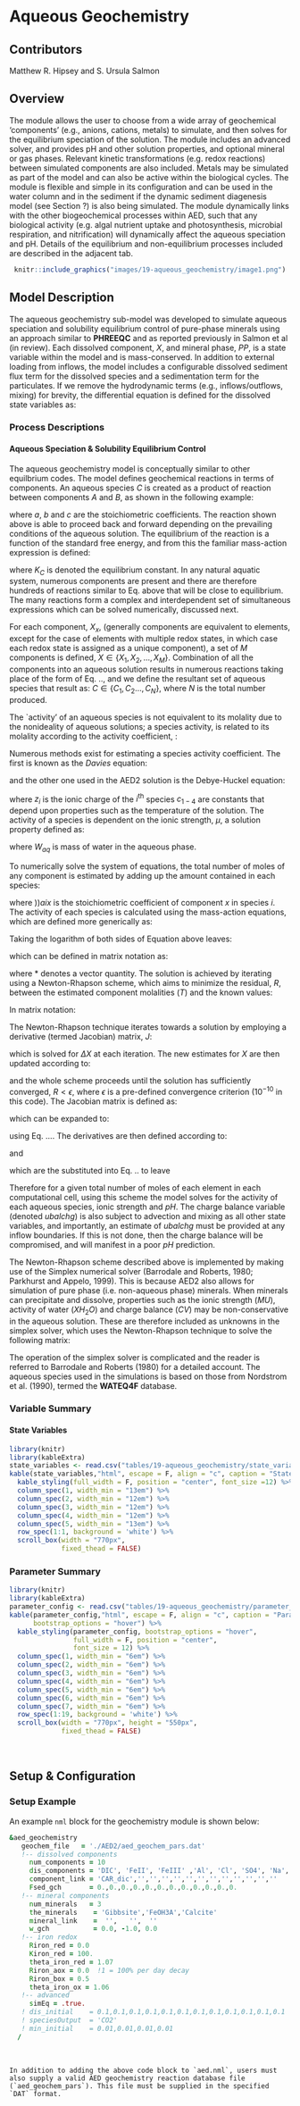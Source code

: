 # Aqueous Geochemistry 

## Contributors

Matthew R. Hipsey and S. Ursula Salmon

## Overview

The module allows the user to choose from a wide array of geochemical 'components' (e.g., anions, cations, metals) to simulate, and then solves for the equilibrium speciation of the solution. The module includes an advanced solver, and provides pH and other solution properties, and optional mineral or gas phases. Relevant kinetic transformations (e.g. redox reactions) between simulated components are also included. Metals may be simulated as part of the model and can also be active within the biological cycles. The module is flexible and simple in its configuration and can be used in the water column and in the sediment if the dynamic sediment diagenesis model (see Section ?) is also being simulated. The module dynamically links with the other biogeochemical processes within AED, such that any biological activity (e.g. algal nutrient uptake and photosynthesis, microbial respiration, and nitrification) will dynamically affect the aqueous speciation and pH. Details of the equilibrium and non-equilibrium processes included are described in the adjacent tab.

<center>
```r
knitr::include_graphics("images/19-aqueous_geochemistry/image1.png")
```
</center>

## Model Description

The aqueous geochemistry sub-model was developed to simulate aqueous speciation and solubility equilibrium control of pure-phase minerals using an approach similar to **PHREEQC** and as reported previously in Salmon et al (in review). Each dissolved component, $X$, and mineral phase, $PP$, is a state variable within the model and is mass-conserved. In addition to external loading from inflows, the model includes a configurable dissolved sediment flux term for the dissolved species and a sedimentation term for the particulates. If we remove the hydrodynamic terms (e.g., inflows/outflows, mixing) for brevity, the differential equation is defined for the dissolved state variables as:


###	Process Descriptions


#### Aqueous Speciation & Solubility Equilibrium Control {-}

The aqueous geochemistry model is conceptually similar to other equilbrium codes. The model defines geochemical reactions in terms of components. An aqueous species $C$ is created as a product of reaction between components $A$ and $B$, as shown in the following example:

<center>
\begin{equation}
aA + bB \Longleftrightarrow cC
(\#eq:geochem1)
\end{equation}
</center>

where $a$, $b$ and $c$ are the stoichiometric coefficients. The reaction shown above is able to proceed back and forward depending on the prevailing conditions of the aqueous solution. The equilibrium of the reaction is a function of the standard free energy, and from this the familiar mass-action expression is defined:

<center>
\begin{equation}
K_C=\frac{[C]^c}{[A]^a[B]^b}
(\#eq:geochem2)
\end{equation}
</center>

where $K_{C}$ is denoted the equilibrium constant. In any natural aquatic system, numerous components are present and there are therefore hundreds of reactions similar to Eq. above that will be close to equilibrium. The many reactions form a complex and interdependent set of simultaneous expressions which can be solved numerically, discussed next.

For each component, $X_{x}$, (generally components are equivalent to elements, except for the case of elements with multiple redox states, in which case each redox state is assigned as a unique component), a set of $M$ components is defined, $X \in \{X_1, X_2, ..., X_M\}$. Combination of all the components into an aqueous solution results in numerous reactions taking place of the form of Eq. .., and we define the resultant set of aqueous species that result as: $C \in \{C_1, C_2 ..., C_N\}$, where $N$ is the total number produced.
 
The `activity' of an aqueous species is not equivalent to its molality due to the nonideality of aqueous solutions; a species activity, \tilde{C} is related to its molality according to the activity coefficient, \gamma:

<center>
\begin{equation}
  [C_i] = \tilde{C_i} = \gamma_i C_i
(\#eq:geochem3)
\end{equation}
</center>

Numerous methods exist for estimating a species activity coefficient. The first is known as the *Davies* equation:

<center>
\begin{equation}
  \log \gamma_i = -c_1z_i^2\left(\frac{\sqrt{\mu}}{1+\sqrt{\mu}}-0.3\mu \right)
(\#eq:geochem4)
\end{equation}
</center>

and the other one used in the AED2 solution is the Debye-Huckel equation:

<center>
\begin{equation}
  \log \gamma_i = -\frac{c_1z_i^2\sqrt{\mu}}{1+c_2c_3\sqrt{\mu}} +c_4\mu
(\#eq:geochem5)
\end{equation}
</center>

where $z_{i}$ is the ionic charge of the $i^{\text{th}}$ species $c_{1-4}$ are constants that depend upon properties such as the temperature of the solution. The activity of a species is dependent on the ionic strength, $\mu$, a solution property defined as:

<center>
\begin{equation}
  \mu = \frac{1}{2}\sum_i^N{z_i^2\frac{C_i}{W_{aq}}}
(\#eq:geochem6)
\end{equation}
</center>

where $W_{aq}$ is mass of water in the aqueous phase.

To numerically solve the system of equations, the total number of moles of any component is estimated by adding up the amount contained in each species:

<center>
\begin{equation}
  T_j = \sum_{i=1}^N{a_{ij}C_i} \:\:\:\:\:\:\:\:\:\:\: j=1..M
(\#eq:geochem7)
\end{equation}
</center>

where $))aix$ is the stoichiometric coefficient of component $x$ in species $i$. The activity of each species is calculated using the mass-action equations, which are defined more generically as:

<center>
\begin{equation}
  \tilde{C}_i = K_i \prod_{j=1}^M{\tilde{X}_j^{a_{ij}}} \:\:\:\:\:\:\: j=1..N
(\#eq:geochem8)
\end{equation}
</center>

Taking the logarithm of both sides of Equation above leaves:

<center>
\begin{equation}
  log \tilde{C}_i = \log K_i + \sum_{j=1}^M{a_{ij}\log \tilde{X}_j} \:\:\:\:\: j=1..N
(\#eq:geochem9)
\end{equation}
</center>

which can be defined in matrix notation as:

<center>
\begin{equation}
  \tilde{C}^* = K^*+A\tilde{X}^*
(\#eq:geochem10)
\end{equation}
</center>

where $*$ denotes a vector quantity. The solution is achieved by iterating using a Newton-Rhapson scheme, which aims to minimize the residual, $R$, between the estimated component molalities ($T$) and the known values:

<center>
\begin{equation}
  R_x = \sum_{i=1}^{N}{a_{ix}C_i-T_x}\:\:\:\:\: i=1..N
(\#eq:geochem11)
\end{equation}
</center>

In matrix notation:

<center>
\begin{equation}
  R=A^{-1}C-T
(\#eq:geochem12)
\end{equation}
</center>

The Newton-Rhapson technique iterates towards a solution by employing a derivative (termed Jacobian) matrix, $J$:

\begin{equation}
  R=J \Delta X
(\#eq:geochem13)
\end{equation}

which is solved for $\Delta X$ at each iteration. The new estimates for $X$ are then updated according to:

<center>
\begin{equation}
  X^{n+1} = X^n + \Delta X
(\#eq:geochem14)
\end{equation}
</center>

and the whole scheme proceeds until the solution has sufficiently converged, $R<\epsilon$, where $\epsilon$ is a pre-defined convergence criterion ($10^{-10}$ in this code). The Jacobian matrix is defined as:

<center>
\begin{equation}
  J = \frac{dR_x}{dX_k}
(\#eq:geochem15)
\end{equation}
</center>

which can be expanded to:

<center>
\begin{equation}
  \frac{dR_x}{dX_k} = \sum_{i=1}^{N}{a_{ik}}\frac{dC_i}{dX_k}-\frac{dT_x}{dX_k}
(\#eq:geochem16)
\end{equation}
</center>

using Eq. .... The derivatives are then defined according to:

<center>
\begin{equation}
  \frac{dC_i}{dX_k} = a_{ik}\frac{C_i}{X_k}
(\#eq:geochem17)
\end{equation}
</center>

and

<center>
\begin{equation}
  \frac{dT_x}{dX_k} = 0
(\#eq:geochem18)
\end{equation}
</center>

which are the substituted into Eq. .. to leave

<center>
\begin{equation}
  \frac{dR_x}{dX_k} = \sum_{i=1}^{N}{a_{ik}\:a_{ik}}\frac{C_i}{X_k}.
(\#eq:geochem19)
\end{equation}
</center>

Therefore for a given total number of moles of each element in each computational cell, using this scheme the model solves for the activity of each aqueous species, ionic strength and $pH$. The charge balance variable (denoted $ubalchg$) is also subject to advection and mixing as all other state variables, and importantly, an estimate of $ubalchg$ must be provided at any inflow boundaries. If this is not done, then the charge balance will be compromised, and will manifest in a poor $pH$ prediction.

The Newton-Rhapson scheme described above is implemented by making use of the Simplex numerical solver (Barrodale and Roberts, 1980; Parkhurst and Appelo, 1999). This is because AED2 also allows for simulation of pure phase (i.e. non-aqueous phase) minerals. When minerals can precipitate and dissolve, properties such as the ionic strength ($MU$), activity of water ($XH_{2}O$) and charge balance ($CV$) may be non-conservative in the aqueous solution. These are therefore included as unknowns in the simplex solver, which uses the Newton-Rhapson technique to solve the following matrix:

<center>
\begin{equation}
  \begin{array}{lll}
    \begin{pmatrix}
      R_{PP}\\
      R_{X_{1}}\\
      \vdots\\
      R_{X_{N}}\\
      R_{MU}\\
      R_{H_2O}\\
      R_{CB}\\
      R_{W_{aq}}\\
      X_{PP}\\
      \end{pmatrix}
      =&
      \begin{pmatrix}
      \pd{R_{PP}}{\text{ln}(\tilde{X}_1)} & \dots & \pd{R_{PP}}{\text{ln}(\tilde{X}_N)} & \pd{R_{PP}}{d\mu} & & \\
      \pd{R_{X_1}}{\text{ln}(\tilde{X}_1)} &  &  &  &  & \\
       &  &  &  &  & \\
      \vdots &  &  &  &  & \\
       &  &  &  &  & \\
       &  &  &  &  & \pd{R_{Waq}}{X_{PP}} \\
       &  &  &  &  & 1 \\
       \end{pmatrix}
       &
       \begin{pmatrix}
       d\text{ln}(\tilde{X}_1)\\
       R_{X_{1}}\\
       \vdots\\
       d\text{ln}(\tilde{X}_N)\\
       d\mu \\
       d\text{ln}(\tilde{X}_{H_2O})\\
       d\text{ln}(\tilde{X}_{H^+})\\
       d\text{ln}(W_{aq})\\
       dX_{PP}\\
    \end{pmatrix}
  \end{array}
(\#eq:geochem20)
\end{equation}
</center>

The operation of the simplex solver is complicated and the reader is referred to Barrodale and Roberts (1980) for a detailed account. The aqueous species used in the simulations is based on those from Nordstrom et al. (1990), termed the **WATEQ4F** database.


<!-- #### Redox Transformations {-} -->

<!-- #### Other Geochemistry Sources/sinks (optional) {-} -->




###	Variable Summary

#### State Variables {-}

```r
library(knitr)
library(kableExtra)
state_variables <- read.csv("tables/19-aqueous_geochemistry/state_variables.csv", check.names=FALSE)
kable(state_variables,"html", escape = F, align = "c", caption = "State variables") %>%
  kable_styling(full_width = F, position = "center", font_size =12) %>%
  column_spec(1, width_min = "13em") %>%
  column_spec(2, width_min = "12em") %>%
  column_spec(3, width_min = "12em") %>%
  column_spec(4, width_min = "12em") %>%
  column_spec(5, width_min = "13em") %>%
  row_spec(1:1, background = 'white') %>%
  scroll_box(width = "770px", 
             fixed_thead = FALSE) 
```

###	Parameter Summary
```r
library(knitr)
library(kableExtra)
parameter_config <- read.csv("tables/19-aqueous_geochemistry/parameter_config.csv", check.names=FALSE)
kable(parameter_config,"html", escape = F, align = "c", caption = "Parameters and configuration",
      bootstrap_options = "hover") %>%
  kable_styling(parameter_config, bootstrap_options = "hover", 
                full_width = F, position = "center",
                font_size = 12) %>%
  column_spec(1, width_min = "6em") %>%
  column_spec(2, width_min = "6em") %>%
  column_spec(3, width_min = "6em") %>%
  column_spec(4, width_min = "6em") %>%
  column_spec(5, width_min = "6em") %>%
  column_spec(6, width_min = "6em") %>%
  column_spec(7, width_min = "6em") %>%
  row_spec(1:19, background = 'white') %>%
  scroll_box(width = "770px", height = "550px",
             fixed_thead = FALSE) 
```
<br>

<!-- ###	Optional Module Links -->
<!-- ###	Feedbacks to the Host Model -->


## Setup & Configuration

### Setup Example

An example `nml` block for the geochemistry module is shown below:

```fortran
&aed_geochemistry
   geochem_file   = './AED2/aed_geochem_pars.dat'
   !-- dissolved components
     num_components = 10
     dis_components = 'DIC', 'FeII', 'FeIII' ,'Al', 'Cl', 'SO4', 'Na', 'K', 'Mg', 'Ca','H2S'
     component_link = 'CAR_dic','','','','','','','','','','','',''
     Fsed_gch       = 0.,0.,0.,0.,0.,0.,0.,0.,0.,0.,0.,0.
   !-- mineral components
     num_minerals   = 3
     the_minerals    = 'Gibbsite','FeOH3A','Calcite'
     mineral_link    =  '',   '',  ''
     w_gch           = 0.0, -1.0, 0.0
   !-- iron redox
     Riron_red = 0.0
     Kiron_red = 100.
     theta_iron_red = 1.07
     Riron_aox = 0.0  !1 = 100% per day decay
     Riron_box = 0.5
     theta_iron_ox = 1.06
   !-- advanced
     simEq = .true.
   ! dis_initial    = 0.1,0.1,0.1,0.1,0.1,0.1,0.1,0.1,0.1,0.1,0.1,0.1
   ! speciesOutput  = 'CO2'
   ! min_initial    = 0.01,0.01,0.01,0.01
  /
```



<br>


```block2
In addition to adding the above code block to `aed.nml`, users must also supply a valid AED geochemistry reaction database file (`aed_geochem_pars`). This file must be supplied in the specified `DAT` format. 
```

<br>


<!-- ## Case Studies & Examples -->
<!-- ###	Case Study -->
<!-- ###	Publications -->
